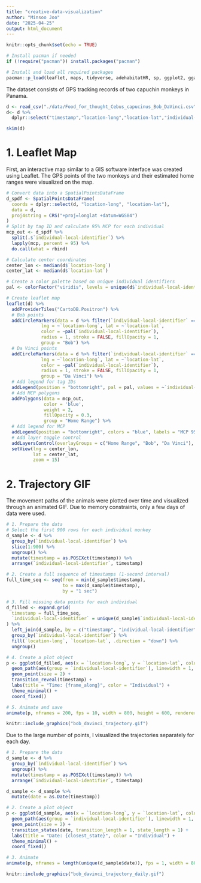 ```yaml
---
title: "creative-data-visualization"
author: "Minsoo Joo"
date: "2025-04-25"
output: html_document
---
```


```r
knitr::opts_chunk$set(echo = TRUE)

# Install pacman if needed
if (!require("pacman")) install.packages("pacman")

# Install and load all required packages
pacman::p_load(leaflet, maps, tidyverse, adehabitatHR, sp, ggplot2, gganimate, lubridate, gifski, skimr)
```

The dataset consists of GPS tracking records of two capuchin monkeys in Panama.

```r
d <- read_csv("./data/Food_for_thought_Cebus_capucinus_Bob_DaVinci.csv")
d<- d %>%
  dplyr::select("timestamp","location-long","location-lat","individual-local-identifier")

skim(d)
```

# 1. Leaflet Map

First, an interactive map similar to a GIS software interface was created using Leaflet. The GPS points of the two monkeys and their estimated home ranges were visualized on the map.

```r
# Convert data into a SpatialPointsDataFrame
d_spdf <- SpatialPointsDataFrame(
  coords = dplyr::select(d, "location-long", "location-lat"),
  data = d,
  proj4string = CRS("+proj=longlat +datum=WGS84")
)
# Split by tag ID and calculate 95% MCP for each individual
mcp_out <- d_spdf %>%
  split(.$`individual-local-identifier`) %>%
  lapply(mcp, percent = 95) %>%
  do.call(what = rbind)

# Calculate center coordinates
center_lon <- median(d$`location-long`)
center_lat <- median(d$`location-lat`)

# Create a color palette based on unique individual identifiers
pal <- colorFactor("viridis", levels = unique(d$`individual-local-identifier`))

# Create leaflet map
leaflet(d) %>%
  addProviderTiles("CartoDB.Positron") %>%
  # Bob points
  addCircleMarkers(data = d %>% filter(`individual-local-identifier` == "Bob"),
             lng = ~`location-long`, lat = ~`location-lat`,
             color = ~pal(`individual-local-identifier`),
             radius = 1, stroke = FALSE, fillOpacity = 1,
             group = "Bob") %>%
  # Da Vinci points
  addCircleMarkers(data = d %>% filter(`individual-local-identifier` == "Da Vinci"),
             lng = ~`location-long`, lat = ~`location-lat`,
             color = ~pal(`individual-local-identifier`),
             radius = 1, stroke = FALSE, fillOpacity = 1,
             group = "Da Vinci") %>%
  # Add legend for tag IDs
  addLegend(position = "bottomright", pal = pal, values = ~`individual-local-identifier`, title = "tag_ID", opacity = 1) %>%
  # Add MCP polygons
  addPolygons(data = mcp_out,
              color = 'blue',
              weight = 2,
              fillOpacity = 0.3,
              group = "Home Range") %>%
  # Add legend for MCP
  addLegend(position = "bottomright", colors = "blue", labels = "MCP 95%") %>%
  # Add layer toggle control
  addLayersControl(overlayGroups = c("Home Range", "Bob", "Da Vinci"), options = layersControlOptions(collapsed = FALSE)) %>%
  setView(lng = center_lon,
          lat = center_lat,
          zoom = 15)

```


# 2. Trajectory GIF

The movement paths of the animals were plotted over time and visualized through an animated GIF. Due to memory constraints, only a few days of data were used.

```r
# 1. Prepare the data
# Select the first 900 rows for each individual monkey
d_sample <- d %>%
  group_by(`individual-local-identifier`) %>%
  slice(1:900) %>% 
  ungroup() %>%
  mutate(timestamp = as.POSIXct(timestamp)) %>%
  arrange(`individual-local-identifier`, timestamp)

# 2. Create a full sequence of timestamps (1-second interval)
full_time_seq <- seq(from = min(d_sample$timestamp), 
                     to = max(d_sample$timestamp), 
                     by = "1 sec")

# 3. Fill missing data points for each individual
d_filled <- expand.grid(
  timestamp = full_time_seq,
  `individual-local-identifier` = unique(d_sample$`individual-local-identifier`)
) %>%
  left_join(d_sample, by = c("timestamp", "individual-local-identifier")) %>%
  group_by(`individual-local-identifier`) %>%
  fill(`location-long`, `location-lat`, .direction = "down") %>%
  ungroup()

# 4. Create a plot object
p <- ggplot(d_filled, aes(x = `location-long`, y = `location-lat`, color = `individual-local-identifier`)) +
  geom_path(aes(group = `individual-local-identifier`), linewidth = 1, alpha = 0.6) +
  geom_point(size = 2) +
  transition_reveal(timestamp) +
  labs(title = "Time: {frame_along}", color = "Individual") +
  theme_minimal() +
  coord_fixed()

# 5. Animate and save
animate(p, nframes = 200, fps = 10, width = 800, height = 600, renderer = gifski_renderer("bob_davinci_trajectory.gif"))

```

```r
knitr::include_graphics("bob_davinci_trajectory.gif")
```

Due to the large number of points, I visualized the trajectories separately for each day.

```r
# 1. Prepare the data
d_sample <- d %>%
  group_by(`individual-local-identifier`) %>%
  ungroup() %>%
  mutate(timestamp = as.POSIXct(timestamp)) %>%
  arrange(`individual-local-identifier`, timestamp)

d_sample <- d_sample %>%
  mutate(date = as.Date(timestamp)) 

# 2. Create a plot object
p <- ggplot(d_sample, aes(x = `location-long`, y = `location-lat`, color = `individual-local-identifier`)) +
  geom_path(aes(group = `individual-local-identifier`), linewidth = 1, alpha = 0.6) +
  geom_point(size = 2) +
  transition_states(date, transition_length = 1, state_length = 1) + 
  labs(title = "Date: {closest_state}", color = "Individual") +
  theme_minimal() +
  coord_fixed()

# 3. Animate
animate(p, nframes = length(unique(d_sample$date)), fps = 1, width = 800, height = 600, renderer = gifski_renderer("bob_davinci_trajectory_daily.gif"))

```

```r
knitr::include_graphics("bob_davinci_trajectory_daily.gif")
```
